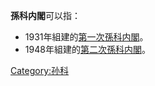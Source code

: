 '''孫科内閣'''可以指：
*1931年組建的[[第一次孫科内閣|第一次孫科内閣]]。
*1948年組建的[[第二次孫科内閣|第二次孫科内閣]]。

{{disambig|Cat=四字组织机构消歧义}}
[[Category:孙科|Category:孙科]]